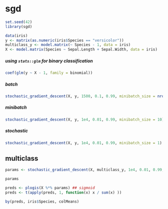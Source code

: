 sgd
===========


```r
set.seed(42)
library(sgd)

data(iris)
y <- matrix(as.numeric(iris$Species == "versicolor"))
multiclass_y <- model.matrix(~ Species - 1, data = iris)
X <- model.matrix(Species ~ Sepal.Length + Sepal.Width, data = iris)

```

##### using `stats::glm` for binary classification

```r

coef(glm(y ~ X - 1, family = binomial))

```


##### batch

```r

stochastic_gradient_descent(X, y, 1500, 0.1, 0.99, minibatch_size = nrow(X), shuffle = FALSE)

```

##### minibatch

```r

stochastic_gradient_descent(X, y, 1e4, 0.01, 0.99, minibatch_size = 10)

```

##### stochastic

```r

stochastic_gradient_descent(X, y, 1e4, 0.01, 0.99, minibatch_size = 1)

```

## multiclass

```r

params <- stochastic_gradient_descent(X, multiclass_y, 1e4, 0.01, 0.99, minibatch_size = 10)

params

preds <- plogis(X %*% params) ## sigmoid
preds <- t(apply(preds, 1, function(x) x / sum(x) ))

by(preds, iris$Species, colMeans)

```
